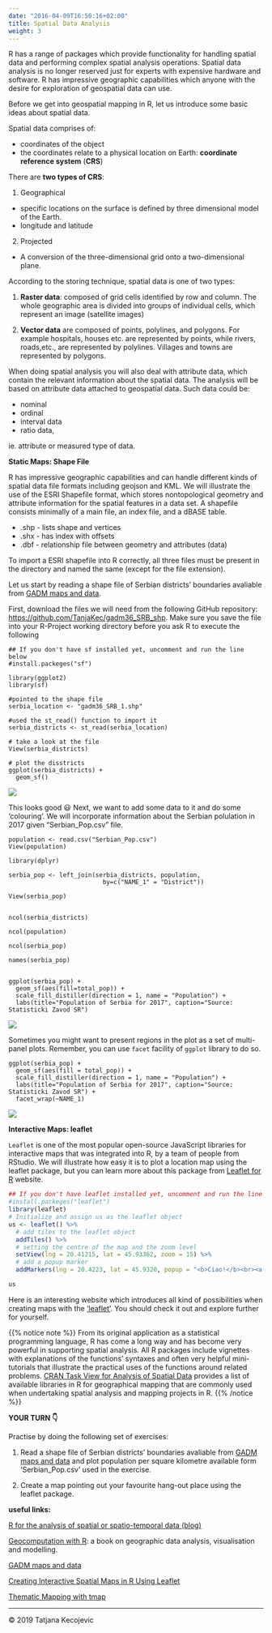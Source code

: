 ```yaml
---
date: "2016-04-09T16:50:16+02:00"
title: Spatial Data Analysis
weight: 3
---
```


R has a range of packages which provide functionality for handling spatial data and performing complex spatial analysis operations. Spatial data analysis is no longer reserved just for experts with expensive hardware and software. R has impressive geographic capabilities which anyone with the desire for exploration of geospatial data can use. 

Before we get into geospatial mapping in R, let us introduce some basic ideas about spatial data.

Spatial data comprises of:

- coordinates of the object
- the coordinates relate to a physical location on Earth: **coordinate reference system** (**CRS**)

There are **two types of CRS**:

1) Geographical

  * specific locations on the surface is defined by three dimensional model of the Earth. 
  * longitude and latitude

2) Projected

  *	A conversion of the three-dimensional grid onto a two-dimensional plane.

According to the storing technique, spatial data is one of two types:

1)	**Raster data**: composed of grid cells identified by row and column. The whole geographic area is divided into groups of individual cells, which represent an image (satellite images)

2)	**Vector data** are composed of points, polylines, and polygons. For example hospitals, houses etc. are represented by points, while rivers, roads,etc., are represented by polylines. Villages and towns are represented by polygons.

When doing spatial analysis you will also deal with attribute data, which contain the relevant information about the spatial data. The analysis will be based on attribute data attached to geospatial data. Such data could be:

* nominal
* ordinal
* interval data
* ratio data,

ie. attribute or measured type of data.

**Static Maps: Shape File** 

R has impressive geographic capabilities and can handle different kinds of spatial data file formats including geojson and KML. We will illustrate the use of the ESRI Shapefile format, which stores nontopological geometry and attribute information for the spatial features in a data set. A shapefile consists minimally of a main file, an index file, and a dBASE table.

-	.shp - lists shape and vertices
-	.shx - has index with offsets
-	.dbf - relationship file between geometry and attributes (data)

To import a ESRI shapefile into R correctly, all three files must be present in the directory and named the same (except for the file extension).

Let us start by reading a shape file of Serbian districts' boundaries avaliable from [GADM maps and data](https://gadm.org/download_country_v3.html).

First, download the files we will need from the following GitHub repository: <https://github.com/TanjaKec/gadm36_SRB_shp>. Make sure you save the file into your R-Project working directory before you ask R to execute the following

```
## If you don't have sf installed yet, uncomment and run the line below
#install.packeges("sf")

library(ggplot2)
library(sf)

#pointed to the shape file
serbia_location <- "gadm36_SRB_1.shp"

#used the st_read() function to import it
serbia_districts <- st_read(serbia_location)

# take a look at the file
View(serbia_districts)

# plot the disstricts 
ggplot(serbia_districts) + 
  geom_sf()
```

![](/day2/SpatialDA/images/serbia.png?width=40pc)

This looks good 😃 Next, we want to add some data to it and do some 'colouring'. We will incorporate information about the Serbian polulation in 2017 given "Serbian_Pop.csv" file.  

```
population <- read.csv("Serbian_Pop.csv")
View(population)

library(dplyr)

serbia_pop <- left_join(serbia_districts, population,
                          by=c("NAME_1" = "District"))

View(serbia_pop)


ncol(serbia_districts)

ncol(population)

ncol(serbia_pop)

names(serbia_pop)


ggplot(serbia_pop) +
  geom_sf(aes(fill=total_pop)) +
  scale_fill_distiller(direction = 1, name = "Population") +
  labs(title="Population of Serbia for 2017", caption="Source: Statisticki Zavod SR")
```

![](/day2/SpatialDA/images/SR_pop_2017.png?width=40pc)

Sometimes you might want to present regions in the plot as a set of multi-panel plots. Remember, you can use `facet` facility of `ggplot` library to do so.

```
ggplot(serbia_pop) +
  geom_sf(aes(fill = total_pop)) +
  scale_fill_distiller(direction = 1, name = "Population") +
  labs(title="Population of Serbia for 2017", caption="Source: Statisticki Zavod SR") +
  facet_wrap(~NAME_1)
```

![](/day2/SpatialDA/images/facet_sr.png?width=40pc)

**Interactive Maps: leaflet**

`Leaflet` is one of the most popular open-source JavaScript libraries for interactive maps that was integrated into R, by a team of people from RStudio. We will illustrate how easy it is to plot a location map using the leaflet package, but you can learn more about this package from [Leaflet for R](https://rstudio.github.io/leaflet/) website.

```r
## If you don't have leaflet installed yet, uncomment and run the line below
#install.packeges("leaflet")
library(leaflet)
# Initialize and assign us as the leaflet object
us <- leaflet() %>%
  # add tiles to the leaflet object
  addTiles() %>%  
  # setting the centre of the map and the zoom level
  setView(lng = 20.41215, lat = 45.93362, zoom = 15) %>%
  # add a popup marker 
  addMarkers(lng = 20.4223, lat = 45.9320, popup = "<b>Ciao!</b><br><a href='https://www.mokrinhouse.com/'>Mokrin House! 😀</a>")

us
```

Here is an interesting website which introduces all kind of possibilities when creating maps with the ['leaflet'](https://maptimeboston.github.io/leaflet-intro/). You should check it out and explore further for yourself.

{{% notice note %}}
From its original application as a statistical programming language, R has come a long way and has become very powerful in supporting spatial analysis. All R packages include vignettes with explanations of the functions’ syntaxes and often very helpful mini-tutorials that illustrate the practical uses of the functions around related problems. [CRAN Task View for Analysis of Spatial Data ](https://cran.r-project.org/web/views/Spatial.html) provides a list of available libraries in R for geographical mapping that are commonly used when undertaking spatial analysis and mapping projects in R. 
{{% /notice %}}


**YOUR TURN 👇**

Practise by doing the following set of exercises:

1)	Read a shape file of Serbian districts’ boundaries avaliable from [GADM maps and data](https://gadm.org/download_country_v3.html) and plot population per square kilometre available form ‘Serbian_Pop.csv’ used in the exercise.

2)	Create a map pointing out your favourite hang-out place using the leaflet package.



**useful links:** 

[R for the analysis of spatial or spatio-temporal data (blog)](https://www.r-spatial.org/)

[Geocomputation with R](https://geocompr.robinlovelace.net/): a book on geographic data analysis, visualisation and modelling.

[GADM maps and data](https://gadm.org/download_country_v3.html)

[Creating Interactive Spatial Maps in R Using Leaflet](https://www.earthdatascience.org/courses/earth-analytics/get-data-using-apis/leaflet-r/)

[Thematic Mapping with tmap](https://map-rfun.library.duke.edu/031_thematic_mapping.html)

-----------------------------
© 2019 Tatjana Kecojevic
